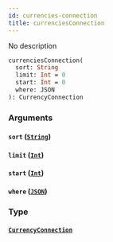 ```yaml
---
id: currencies-connection
title: currenciesConnection
---
```


No description

```graphql
currenciesConnection(
  sort: String
  limit: Int = 0
  start: Int = 0
  where: JSON
): CurrencyConnection

```

### Arguments

#### `sort` ([`String`](/v1/scalars/string))

#### `limit` ([`Int`](/v1/scalars/int))

#### `start` ([`Int`](/v1/scalars/int))

#### `where` ([`JSON`](/v1/scalars/json))

### Type

#### [`CurrencyConnection`](/v1/objects/currency-connection)
